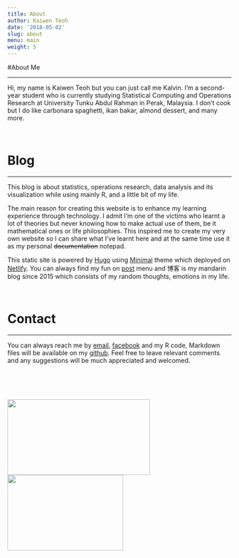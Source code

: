 ```yaml
---
title: About
author: Kaiwen Teoh
date: '2018-05-02'
slug: about
menu: main
weight: 5
---
```

#About Me

----------------------------------

  Hi, my name is Kaiwen Teoh but you can just call me Kalvin. I'm a second-year student who is currently studying Statistical Computing and Operations Research at University Tunku Abdul Rahman in Perak, Malaysia. I don't cook but I do like carbonara spaghetti, ikan bakar, almond dessert, and many more. 

<br>

# Blog

----------------------------------------------

  This blog is about statistics, operations research, data analysis and its visualization while using mainly R, and a little bit of my life. 
  
  The main reason for creating this website is to enhance my learning experience through technology. I admit I'm one of the victims who learnt a lot of theories but never knowing how to make actual use of them, be it mathematical ones or life philosophies. This inspired me to create my very own website so I can share what I've learnt here and at the same time use it as my personal ~~documentation~~ notepad. 

  This static site is powered by [Hugo](https://gohugo.io/) using [Minimal](https://github.com/calintat/minimal) theme which deployed on [Netlify](https://www.netlify.com/). You can always find my fun on [post](http://kaiwen-teoh.netlify.com/post/) menu and 博客 is my mandarin blog since 2015 which consists of my random thoughts, emotions in my life. 
  
<br>

# Contact

-------------------------------------

  You can always reach me by [email](kalvin_kaiwen@hotmail.com), [facebook](https://www.facebook.com/kalvinkaiwen) and my R code, Markdown files will be available on my [github](https://github.com/Kaiwenteoh/museum-inside-stomach). Feel free to leave relevant comments and any suggestions will be much appreciated and welcomed.
  
  <br>
  <br>
  <br>
  
  <img src="https://lh3.googleusercontent.com/Dfp1MdvwrOy73c9NqoH0HosteRiE6qi4x1VJ0TWgclXWnm98p6DYqiC1Dy3NBFC8iJLf9RuQ3eD4hYfUqqTsrF1wtIlSTNs6S9-SldBuhfVFcgVPSxUpBzoLSsTlujdBAJB-8YAb=w2400" height="170px" width="320px" style="float: left; padding-right: 80px;">
  

  <img src="https://lh3.googleusercontent.com/MDR-0POORnOLkFm0xfRWCYM49vDT-PYoa-XI2yAdAggxBO9nInDG0mxZuBifeYRItfaaQHw8MoXaLQUI13P_AA_UrnjVMTPzOm3fR7CWSP_9gotN_lKSmhUjWckUZgEPmzrodnIX=w2400" height="170px" width="260px">
  
  
  


  



